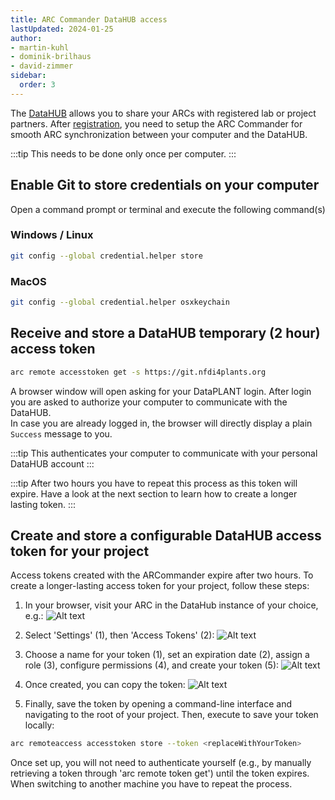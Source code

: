 ```yaml
---
title: ARC Commander DataHUB access
lastUpdated: 2024-01-25
author:
- martin-kuhl
- dominik-brilhaus
- david-zimmer
sidebar:
  order: 3
---
```



The [DataHUB](<https://git.nfdi4plants.org>) allows you to share your ARCs with registered lab or project partners. After [registration](<https://register.nfdi4plants.org>), you need to setup the ARC Commander for smooth ARC synchronization between your computer and the DataHUB.

:::tip
This needs to be done only once per computer.
:::

## Enable Git to store credentials on your computer

Open a command prompt or terminal and execute the following command(s)

### Windows / Linux

```bash
git config --global credential.helper store
```

### MacOS

```bash
git config --global credential.helper osxkeychain
```

## Receive and store a DataHUB temporary (2 hour) access token

```bash
arc remote accesstoken get -s https://git.nfdi4plants.org
```

A browser window will open asking for your DataPLANT login. After login you are asked to authorize your computer to communicate with the DataHUB.  
In case you are already logged in, the browser will directly display a plain `Success` message to you.

:::tip
This authenticates your computer to communicate with your personal DataHUB account
:::

:::tip
After two hours you have to repeat this process as this token will expire. Have a look at the next section to learn how to create a longer lasting token.
:::

## Create and store a configurable DataHUB access token for your project

Access tokens created with the ARCommander expire after two hours. To create a longer-lasting access token for your project, follow these steps:

1. In your browser, visit your ARC in the DataHub instance of your choice, e.g.:
![Alt text](@images/arc-commander/arc-commander-access-1.png)

2. Select 'Settings' (1), then 'Access Tokens' (2):
![Alt text](@images/arc-commander/arc-commander-access-2.png)

3. Choose a name for your token (1), set an expiration date (2), assign a role (3), configure permissions (4), and create your token (5):
![Alt text](@images/arc-commander/arc-commander-access-3.png)

4. Once created, you can copy the token:
![Alt text](@images/arc-commander/arc-commander-access-4.png)

5. Finally, save the token by opening a command-line interface and navigating to the root of your project. Then, execute to save your token locally:

```bash
arc remoteaccess accesstoken store --token <replaceWithYourToken>
```

Once set up, you will not need to authenticate yourself (e.g., by manually retrieving a token through 'arc remote token get') until the token expires. When switching to another machine you have to repeat the process.